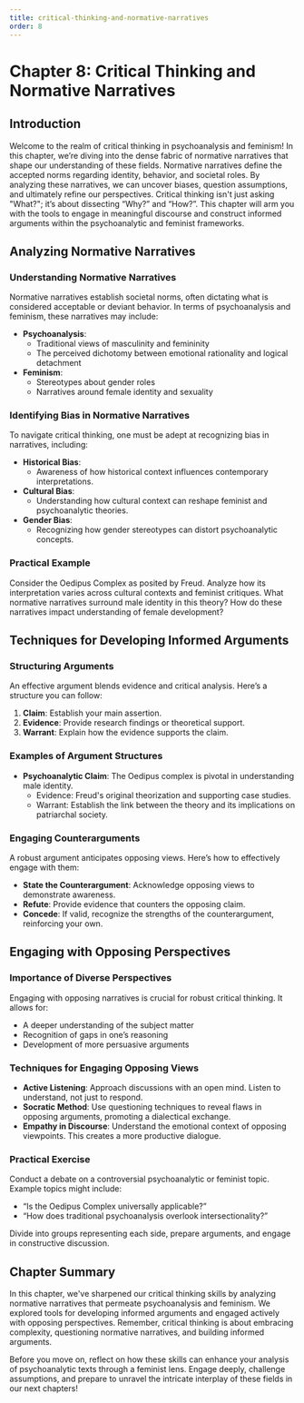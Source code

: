 ```yaml
---
title: critical-thinking-and-normative-narratives
order: 8
---
```


# Chapter 8: Critical Thinking and Normative Narratives

## Introduction
Welcome to the realm of critical thinking in psychoanalysis and feminism! In this chapter, we’re diving into the dense fabric of normative narratives that shape our understanding of these fields. Normative narratives define the accepted norms regarding identity, behavior, and societal roles. By analyzing these narratives, we can uncover biases, question assumptions, and ultimately refine our perspectives. Critical thinking isn't just asking "What?"; it’s about dissecting “Why?” and “How?”. This chapter will arm you with the tools to engage in meaningful discourse and construct informed arguments within the psychoanalytic and feminist frameworks.

## Analyzing Normative Narratives

### Understanding Normative Narratives
Normative narratives establish societal norms, often dictating what is considered acceptable or deviant behavior. In terms of psychoanalysis and feminism, these narratives may include:

- **Psychoanalysis**:
  - Traditional views of masculinity and femininity
  - The perceived dichotomy between emotional rationality and logical detachment
- **Feminism**:
  - Stereotypes about gender roles
  - Narratives around female identity and sexuality

### Identifying Bias in Normative Narratives
To navigate critical thinking, one must be adept at recognizing bias in narratives, including:

- **Historical Bias**:
  - Awareness of how historical context influences contemporary interpretations.
- **Cultural Bias**:
  - Understanding how cultural context can reshape feminist and psychoanalytic theories.
- **Gender Bias**:
  - Recognizing how gender stereotypes can distort psychoanalytic concepts.

### Practical Example
Consider the Oedipus Complex as posited by Freud. Analyze how its interpretation varies across cultural contexts and feminist critiques. What normative narratives surround male identity in this theory? How do these narratives impact understanding of female development?

## Techniques for Developing Informed Arguments

### Structuring Arguments
An effective argument blends evidence and critical analysis. Here’s a structure you can follow:

1. **Claim**: Establish your main assertion.
2. **Evidence**: Provide research findings or theoretical support.
3. **Warrant**: Explain how the evidence supports the claim.

### Examples of Argument Structures
- **Psychoanalytic Claim**: The Oedipus complex is pivotal in understanding male identity.
  - Evidence: Freud's original theorization and supporting case studies.
  - Warrant: Establish the link between the theory and its implications on patriarchal society.

### Engaging Counterarguments
A robust argument anticipates opposing views. Here’s how to effectively engage with them:

- **State the Counterargument**: Acknowledge opposing views to demonstrate awareness.
- **Refute**: Provide evidence that counters the opposing claim.
- **Concede**: If valid, recognize the strengths of the counterargument, reinforcing your own.

## Engaging with Opposing Perspectives

### Importance of Diverse Perspectives
Engaging with opposing narratives is crucial for robust critical thinking. It allows for:

- A deeper understanding of the subject matter
- Recognition of gaps in one’s reasoning
- Development of more persuasive arguments

### Techniques for Engaging Opposing Views
- **Active Listening**: Approach discussions with an open mind. Listen to understand, not just to respond.
- **Socratic Method**: Use questioning techniques to reveal flaws in opposing arguments, promoting a dialectical exchange.
- **Empathy in Discourse**: Understand the emotional context of opposing viewpoints. This creates a more productive dialogue.

### Practical Exercise
Conduct a debate on a controversial psychoanalytic or feminist topic. Example topics might include:

- “Is the Oedipus Complex universally applicable?”
- “How does traditional psychoanalysis overlook intersectionality?”

Divide into groups representing each side, prepare arguments, and engage in constructive discussion.

## Chapter Summary
In this chapter, we've sharpened our critical thinking skills by analyzing normative narratives that permeate psychoanalysis and feminism. We explored tools for developing informed arguments and engaged actively with opposing perspectives. Remember, critical thinking is about embracing complexity, questioning normative narratives, and building informed arguments.

Before you move on, reflect on how these skills can enhance your analysis of psychoanalytic texts through a feminist lens. Engage deeply, challenge assumptions, and prepare to unravel the intricate interplay of these fields in our next chapters!
